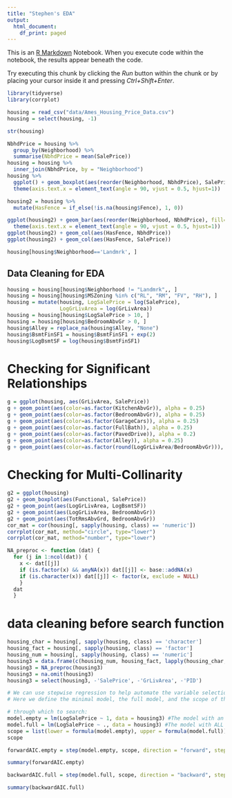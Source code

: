 ```yaml
---
title: "Stephen's EDA"
output:
  html_document:
    df_print: paged
---
```


This is an [R Markdown](http://rmarkdown.rstudio.com) Notebook. When you execute code within the notebook, the results appear beneath the code. 

Try executing this chunk by clicking the *Run* button within the chunk or by placing your cursor inside it and pressing *Ctrl+Shift+Enter*. 

```r
library(tidyverse)
library(corrplot)
```

```r
housing = read_csv("data/Ames_Housing_Price_Data.csv")
housing = select(housing, -1)
```
```r
str(housing)
```

```r
NbhdPrice = housing %>% 
  group_by(Neighborhood) %>% 
  summarise(NbhdPrice = mean(SalePrice))
housing = housing %>% 
  inner_join(NbhdPrice, by = "Neighborhood")
housing %>% 
  ggplot() + geom_boxplot(aes(reorder(Neighborhood, NbhdPrice), SalePrice)) + 
  theme(axis.text.x = element_text(angle = 90, vjust = 0.5, hjust=1))
```

```r
housing2 = housing %>% 
  mutate(HasFence = if_else(!is.na(housing$Fence), 1, 0))

ggplot(housing2) + geom_bar(aes(reorder(Neighborhood, NbhdPrice), fill=HasFence)) + 
  theme(axis.text.x = element_text(angle = 90, vjust = 0.5, hjust=1))
ggplot(housing2) + geom_col(aes(HasFence, NbhdPrice))
ggplot(housing2) + geom_col(aes(HasFence, SalePrice))
```

```r
housing[housing$Neighborhood=='Landmrk', ]
```
## Data Cleaning for EDA
```r
housing = housing[housing$Neighborhood != "Landmrk",, ]
housing = housing[housing$MSZoning %in% c("RL", "RM", "FV", "RH"), ]
housing = mutate(housing, LogSalePrice = log(SalePrice),
                 LogGrLivArea = log(GrLivArea))
housing = housing[housing$LogSalePrice > 10, ]
housing = housing[housing$BedroomAbvGr > 0, ]
housing$Alley = replace_na(housing$Alley, "None")
housing$BsmtFinSF1 = housing$BsmtFinSF1 + exp(2)
housing$LogBsmtSF = log(housing$BsmtFinSF1)
```

# Checking for Significant Relationships
```r
g = ggplot(housing, aes(GrLivArea, SalePrice))
g + geom_point(aes(color=as.factor(KitchenAbvGr)), alpha = 0.25)
g + geom_point(aes(color=as.factor(BedroomAbvGr)), alpha = 0.25)
g + geom_point(aes(color=as.factor(GarageCars)), alpha = 0.25)
g + geom_point(aes(color=as.factor(FullBath)), alpha = 0.25)
g + geom_point(aes(color=as.factor(PavedDrive)), alpha = 0.2)
g + geom_point(aes(color=as.factor(Alley)), alpha = 0.25)
g + geom_point(aes(color=as.factor(round(LogGrLivArea/BedroomAbvGr))), alpha = 0.5)
```

# Checking for Multi-Collinarity

```r
g2 = ggplot(housing)
g2 + geom_boxplot(aes(Functional, SalePrice))
g2 + geom_point(aes(LogGrLivArea, LogBsmtSF))
g2 + geom_point(aes(LogGrLivArea, BedroomAbvGr))
g2 + geom_point(aes(TotRmsAbvGrd, BedroomAbvGr))
cor_mat = cor(housing[, sapply(housing, class) == 'numeric'])
corrplot(cor_mat, method="circle", type="lower")
corrplot(cor_mat, method="number", type="lower")
```

```r
NA_preproc <- function (dat) {
  for (j in 1:ncol(dat)) {
    x <- dat[[j]]
    if (is.factor(x) && anyNA(x)) dat[[j]] <- base::addNA(x)
    if (is.character(x)) dat[[j]] <- factor(x, exclude = NULL)
    }
  dat
  }
```

# data cleaning before search function
```r
housing_char = housing[, sapply(housing, class) == 'character']
housing_fact = housing[, sapply(housing, class) == 'factor']
housing_num = housing[, sapply(housing, class) == 'numeric']
housing3 = data.frame(c(housing_num, housing_fact, lapply(housing_char, as.factor)))
housing3 = NA_preproc(housing3)
housing3 = na.omit(housing3)
housing3 = select(housing3, -'SalePrice', -'GrLivArea', -'PID')
```


```r
# We can use stepwise regression to help automate the variable selection process.
# Here we define the minimal model, the full model, and the scope of the models

# through which to search:
model.empty = lm(LogSalePrice ~ 1, data = housing3) #The model with an intercept ONLY.
model.full = lm(LogSalePrice ~ ., data = housing3) #The model with ALL variables.
scope = list(lower = formula(model.empty), upper = formula(model.full))
scope
```

```r
forwardAIC.empty = step(model.empty, scope, direction = "forward", steps = 20)
```

```r
summary(forwardAIC.empty)
```

```r
backwardAIC.full = step(model.full, scope, direction = "backward", steps = 20)
```

```r
summary(backwardAIC.full)
```
